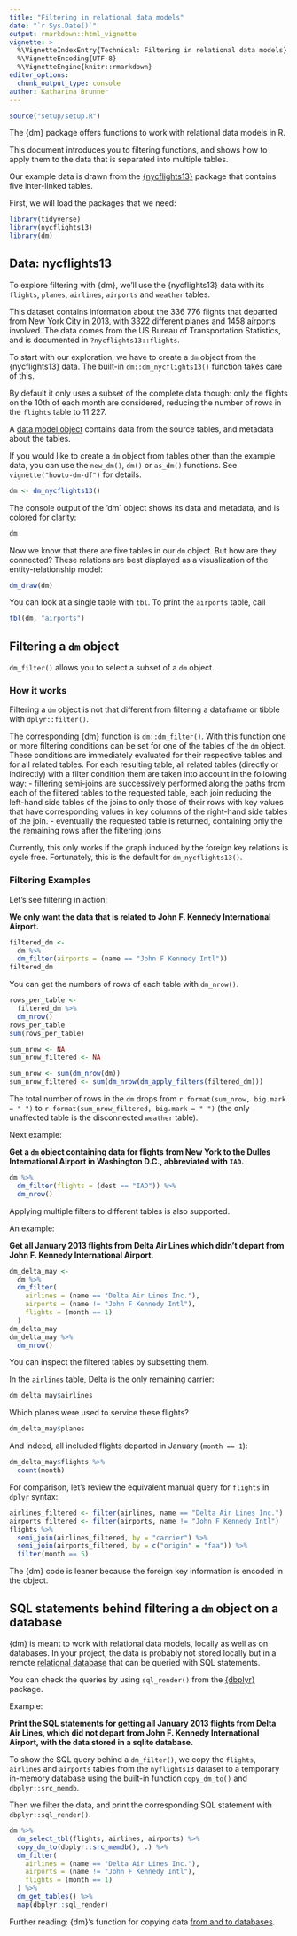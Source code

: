 ```yaml
---
title: "Filtering in relational data models"
date: "`r Sys.Date()`"
output: rmarkdown::html_vignette
vignette: >
  %\VignetteIndexEntry{Technical: Filtering in relational data models}
  %\VignetteEncoding{UTF-8}
  %\VignetteEngine{knitr::rmarkdown}
editor_options:
  chunk_output_type: console
author: Katharina Brunner
---
```



``````r
source("setup/setup.R")
``````

The {dm} package offers functions to work with relational data models in R.

This document introduces you to filtering functions, and shows how to apply them to the data that is separated into multiple tables.

Our example data is drawn from the [{nycflights13}](https://github.com/tidyverse/nycflights13) package that contains five inter-linked tables.

First, we will load the packages that we need:

```r
library(tidyverse)
library(nycflights13)
library(dm)
```

## Data: nycflights13

To explore filtering with {dm}, we'll use the {nycflights13} data with its `flights`, `planes`, `airlines`, `airports` and `weather` tables.

This dataset contains information about the 336 776 flights that departed from New York City in 2013, with 3322 different planes and 1458 airports involved.
The data comes from the US Bureau of Transportation Statistics, and is documented in `?nycflights13::flights`.

To start with our exploration, we have to create a `dm` object from the {nycflights13} data.
The built-in `dm::dm_nycflights13()` function takes care of this.

By default it only uses a subset of the complete data though: only the flights on the 10th of each month are considered, reducing the number of rows in the `flights` table to 11 227.

A [data model object](https://cynkra.github.io/dm/articles/tech-dm-class.html#class-dm) contains data from the source tables, and metadata about the tables.

If you would like to create a `dm` object from tables other than the example data, you can use the `new_dm()`, `dm()` or `as_dm()` functions.
See `vignette("howto-dm-df")` for details.

```r
dm <- dm_nycflights13()
```

The console output of the 'dm` object shows its data and metadata, and is colored for clarity:

```r
dm
```

Now we know that there are five tables in our `dm` object.
But how are they connected?
These relations are best displayed as a visualization of the entity-relationship model:

```r
dm_draw(dm)
```

You can look at a single table with `tbl`.
To print the `airports` table, call

```r
tbl(dm, "airports")
```

## Filtering a `dm` object {#filter}

`dm_filter()` allows you to select a subset of a `dm` object.

### How it works

Filtering a `dm` object is not that different from filtering a dataframe or tibble with `dplyr::filter()`.

The corresponding {dm} function is `dm::dm_filter()`.
With this function one or more filtering conditions can be set for one of the tables of the `dm` object.
These conditions are immediately evaluated for their respective tables and for all related tables.
For each resulting table, all related tables (directly or indirectly) with a filter condition them are taken into account in the following way:
    - filtering semi-joins are successively performed along the paths from each of the filtered tables to the requested table, each join reducing the left-hand side tables of the joins to only those of their rows with key values that have corresponding values in key columns of the right-hand side tables of the join.
    - eventually the requested table is returned, containing only the the remaining rows after the filtering joins

Currently, this only works if the graph induced by the foreign key relations is cycle free.
Fortunately, this is the default for `dm_nycflights13()`.


### Filtering Examples

Let's see filtering in action:

**We only want the data that is related to John F. Kennedy International Airport.**

```r
filtered_dm <-
  dm %>%
  dm_filter(airports = (name == "John F Kennedy Intl"))
filtered_dm
```

You can get the numbers of rows of each table with `dm_nrow()`.

```r
rows_per_table <-
  filtered_dm %>%
  dm_nrow()
rows_per_table
sum(rows_per_table)
```

```r
sum_nrow <- NA
sum_nrow_filtered <- NA
```

```r
sum_nrow <- sum(dm_nrow(dm))
sum_nrow_filtered <- sum(dm_nrow(dm_apply_filters(filtered_dm)))
```

The total number of rows in the `dm` drops from `r format(sum_nrow, big.mark = " ")` to `r format(sum_nrow_filtered, big.mark = " ")` (the only unaffected table is the disconnected `weather` table).

Next example:

**Get a `dm` object containing data for flights from New York to the Dulles International Airport in Washington D.C., abbreviated with `IAD`.**

```r
dm %>%
  dm_filter(flights = (dest == "IAD")) %>%
  dm_nrow()
```

Applying multiple filters to different tables is also supported.

An example:

**Get all January 2013 flights from Delta Air Lines which didn't depart from John F. Kennedy International Airport.**

```r
dm_delta_may <-
  dm %>%
  dm_filter(
    airlines = (name == "Delta Air Lines Inc."),
    airports = (name != "John F Kennedy Intl"),
    flights = (month == 1)
  )
dm_delta_may
dm_delta_may %>%
  dm_nrow()
```

You can inspect the filtered tables by subsetting them.

In the `airlines` table, Delta is the only remaining carrier:

```r
dm_delta_may$airlines
```

Which planes were used to service these flights?

```r
dm_delta_may$planes
```

And indeed, all included flights departed in January (`month == 1`):

```r
dm_delta_may$flights %>%
  count(month)
```

For comparison, let's review the equivalent manual query for `flights` in `dplyr` syntax:

```r
airlines_filtered <- filter(airlines, name == "Delta Air Lines Inc.")
airports_filtered <- filter(airports, name != "John F Kennedy Intl")
flights %>%
  semi_join(airlines_filtered, by = "carrier") %>%
  semi_join(airports_filtered, by = c("origin" = "faa")) %>%
  filter(month == 5)
```

The {dm} code is leaner because the foreign key information is encoded in the object.

## SQL statements behind filtering a `dm` object on a database

{dm} is meant to work with relational data models, locally as well as on databases.
In your project, the data is probably not stored locally but in a remote [relational database](https://cynkra.github.io/dm/articles/howto-dm-theory.html#relational-databases) that can be queried with SQL statements.

You can check the queries by using `sql_render()` from the [{dbplyr}](https://dbplyr.tidyverse.org/) package.

Example:

**Print the SQL statements for getting all January 2013 flights from Delta Air Lines, which did not depart from John F. Kennedy International Airport, with the data stored in a sqlite database.**

To show the SQL query behind a `dm_filter()`, we copy the `flights`, `airlines` and `airports` tables from the `nyflights13` dataset to a temporary in-memory database using the built-in function `copy_dm_to()` and `dbplyr::src_memdb`.

Then we filter the data, and print the corresponding SQL statement with `dbplyr::sql_render()`.

```r
dm %>%
  dm_select_tbl(flights, airlines, airports) %>%
  copy_dm_to(dbplyr::src_memdb(), .) %>%
  dm_filter(
    airlines = (name == "Delta Air Lines Inc."),
    airports = (name != "John F Kennedy Intl"),
    flights = (month == 1)
  ) %>%
  dm_get_tables() %>%
  map(dbplyr::sql_render)
```

Further reading: {dm}'s function for copying data [from and to databases](https://cynkra.github.io/dm/articles/dm.html#copy).
